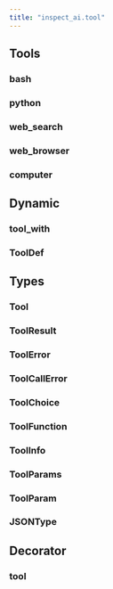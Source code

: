```yaml
---
title: "inspect_ai.tool"
---
```


## Tools

### bash
### python
### web_search
### web_browser
### computer

## Dynamic 

### tool_with
### ToolDef

## Types

### Tool
### ToolResult
### ToolError
### ToolCallError
### ToolChoice
### ToolFunction
### ToolInfo
### ToolParams
### ToolParam
### JSONType

## Decorator

### tool
